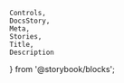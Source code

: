     Controls,
    DocsStory,
    Meta,
    Stories,
    Title,
    Description
} from '@storybook/blocks';

<Meta of={anchorStories} />

<Title of={anchorStories} />
<Description of={anchorStories} />

<DocsStory of={anchorStories.anchor} expanded={false} />
<Controls of={anchorStories.anchor} />

# Usage Docs

## Target Configuration

<TargetDocs />
